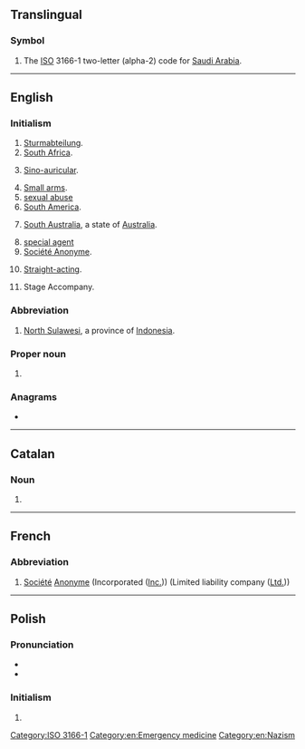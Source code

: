 {{also|ᎦᎪ|Appendix:Variations of "sa"}}
==Translingual==

===Symbol===
{{head|mul|symbol}}

# The [[ISO]] 3166-1 two-letter (alpha-2) code for [[Saudi Arabia]].

[[Category:ISO 3166-1]]

----

==English==

===Initialism===
{{rfc-header|Initialism}}
{{head|en|initialism}}

# [[Sturmabteilung]].
# [[South Africa]].
# {{lb|en|medicine}} [[sino-auricular|Sino-auricular]].
# [[small arms|Small arms]].
# [[sexual abuse]]
# [[South America]].
# {{lb|en|Australia}} [[South Australia]], a state of [[Australia]].
# [[special agent]]
# [[Société Anonyme]].<!---French?--->
# {{lb|en|in gay personal ads}} [[straight-acting|Straight-acting]].
# Stage Accompany.

===Abbreviation===
{{rfc-header|Abbreviation}}
{{head|en|abbreviation}}

# [[North Sulawesi]], a province of [[Indonesia]].

===Proper noun===
{{en-proper-noun}}

# {{lb|en|sports}} {{abbreviation of|lang=en|San Antonio}}

===Anagrams===
* {{anagrams|en|A's|A*'s|A*s|A+'s|A-'s|A/S|AS|As|A−'s|A♭s|A♯s|a's|a.s.|as}}

[[Category:en:Emergency medicine]]

[[Category:en:Nazism]]

----

==Catalan==
{{wikipedia|lang=ca}}

===Noun===
{{head|ca|noun}}

# {{initialism of|societat anònima|lang=ca}}

----

==French==

===Abbreviation===
{{head|fr|abbreviation}}

# [[société|Société]] [[anonyme|Anonyme]] (Incorporated ([[Inc.]])) (Limited liability company ([[Ltd.]]))

----

==Polish==

===Pronunciation===
* {{pl-IPA|/es a/}}
* {{audio|Pl-SA.ogg|Audio|lang=pl}}

===Initialism===
{{head|pl|initialism}}

# {{initialism of|spółka akcyjna|lang=pl}}